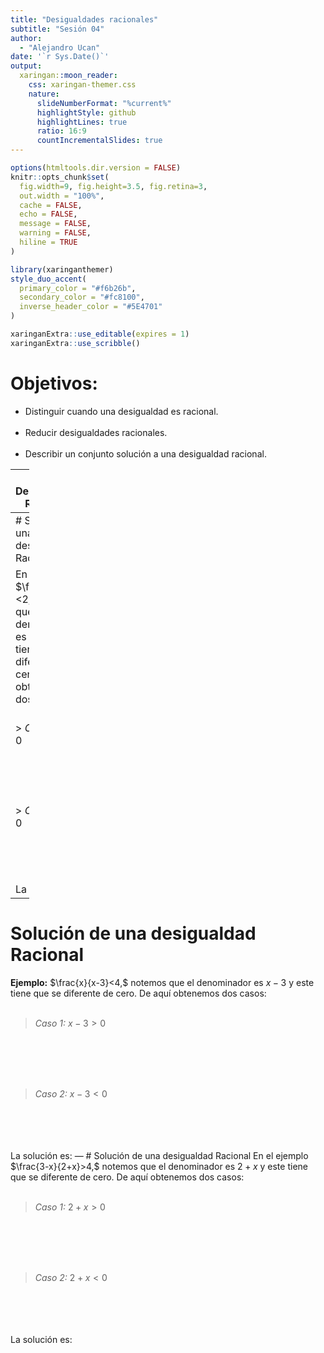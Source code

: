 ```yaml
---
title: "Desigualdades racionales"
subtitle: "Sesión 04"  
author: 
  - "Alejandro Ucan"
date: '`r Sys.Date()`'
output:
  xaringan::moon_reader:
    css: xaringan-themer.css
    nature:
      slideNumberFormat: "%current%"
      highlightStyle: github
      highlightLines: true
      ratio: 16:9
      countIncrementalSlides: true
---
```


```r
options(htmltools.dir.version = FALSE)
knitr::opts_chunk$set(
  fig.width=9, fig.height=3.5, fig.retina=3,
  out.width = "100%",
  cache = FALSE,
  echo = FALSE,
  message = FALSE, 
  warning = FALSE,
  hiline = TRUE
)
```

```r
library(xaringanthemer)
style_duo_accent(
  primary_color = "#f6b26b",
  secondary_color = "#fc8100",
  inverse_header_color = "#5E4701"
)
```

```r
xaringanExtra::use_editable(expires = 1)
xaringanExtra::use_scribble()
```
# Objetivos:

 * Distinguir cuando una desigualdad es racional. <br/> <br/>
 * Reducir desigualdades racionales. <br/> <br/>
 * Describir un conjunto solución a una desigualdad racional.

---
# Desigualdades Racionales

Una __desigualdad racional__ es una desigualdad que involucre variables que estén en cocientes. 

__Por ejemplo:__ $\frac{7}{x}<2$ o $\frac{3-x}{2+x}>4.$

> __Importante:__ Recuerda que en un cociente el denominador (la parte de abajo de la fracción) __NO__ puede ser igual a cero.

---
# Solución de una desigualdad Racional

En el ejemplo $\frac{7}{x}<2,$ notemos que el denominador es $x$ y este tiene que se diferente de cero. De aquí obtenemos dos casos:
<br/><br/>

> _Caso 1:_ $x>0$

<br/><br/><br/><br/>

> _Caso 2:_ $x<0$

<br/><br/><br/><br/>
La solución es:
---
# Solución de una desigualdad Racional
__Ejemplo:__ $\frac{x}{x-3}<4,$ notemos que el denominador es $x-3$ y este tiene que se diferente de cero. De aquí obtenemos dos casos:
<br/><br/>

> _Caso 1:_ $x-3>0$

<br/><br/><br/><br/>

> _Caso 2:_ $x-3<0$

<br/><br/><br/><br/>
La solución es:
---
# Solución de una desigualdad Racional
En el ejemplo $\frac{3-x}{2+x}>4,$ notemos que el denominador es $2+x$ y este tiene que se diferente de cero. De aquí obtenemos dos casos:
<br/><br/>

> _Caso 1:_ $2+x>0$

<br/><br/><br/><br/>

> _Caso 2:_ $2+x<0$

<br/><br/><br/><br/>
La solución es:
